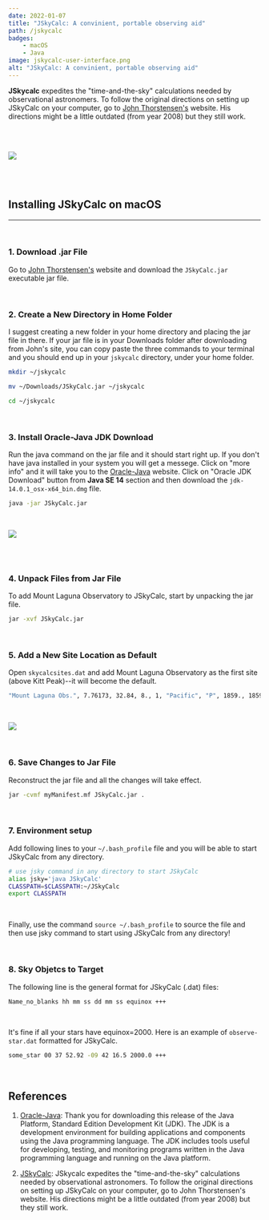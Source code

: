 ```yaml
---
date: 2022-01-07
title: "JSkyCalc: A convinient, portable observing aid"
path: /jskycalc
badges:
    - macOS
    - Java
image: jskycalc-user-interface.png
alt: "JSkyCalc: A convinient, portable observing aid"
---
```


**JSkycalc** expedites the "time-and-the-sky" calculations needed by observational astronomers. To follow the original directions on setting up JSkyCalc on your computer, go to [John Thorstensen's][2] website. His directions might be a little outdated (from year 2008) but they still work.

<br/><br/>

![](jskycalc-sky-display.png)

<br/><br/>

## Installing JSkyCalc on macOS
<hr/>
<br/>

### 1. Download .jar File

Go to [John Thorstensen's][2] website and download the `JSkyCalc.jar` executable jar file.

<br/>

### 2. Create a New Directory in Home Folder

I suggest creating a new folder in your home directory and placing the jar file in there. If your jar file is in your Downloads folder after downloading from John's site, you can copy paste the three commands to your terminal and you should end up in your `jskycalc` directory, under your home folder.

```bash
mkdir ~/jskycalc
```

```bash
mv ~/Downloads/JSkyCalc.jar ~/jskycalc
```

```bash
cd ~/jskycalc
```

<br/>

### 3. Install Oracle-Java JDK Download

Run the java command on the jar file and it should start right up. If you don't have java installed in your system you will get a messege. Click on "more info" and it will take you to the [Oracle-Java][1] website.  Click on "Oracle JDK Download" button from **Java SE 14** section and then download the `jdk-14.0.1_osx-x64_bin.dmg` file.

```bash
java -jar JSkyCalc.jar
```

<br/>

![](jskycalc.png)

<br/><br/>

### 4. Unpack Files from Jar File

To add Mount Laguna Observatory to JSkyCalc, start by unpacking the jar file.

```bash
jar -xvf JSkyCalc.jar
```

<br/>

### 5. Add a New Site Location as Default

Open `skycalcsites.dat` and add Mount Laguna Observatory as the first site (above Kitt Peak)--it will become the default.

```bash
"Mount Laguna Obs.", 7.76173, 32.84, 8., 1, "Pacific", "P", 1859., 1859.
```

<br/>

![](jskycalc-user-interface.png)

<br/>

### 6. Save Changes to Jar File

Reconstruct the jar file and all the changes will take effect.

```bash
jar -cvmf myManifest.mf JSkyCalc.jar .
```

<br/>

### 7. Environment setup

Add following lines to your `~/.bash_profile` file and you will be able to start JSkyCalc from any directory.

```bash
# use jsky command in any directory to start JSkyCalc
alias jsky='java JSkyCalc'
CLASSPATH=$CLASSPATH:~/JSkyCalc
export CLASSPATH
```

<br/>

Finally, use the command `source ~/.bash_profile` to source the file and then use jsky command to start using JSkyCalc from any directory! 

<br/>

### 8. Sky Objetcs to Target

The following line is the general format for JSkyCalc (.dat) files:

```bash
Name_no_blanks hh mm ss dd mm ss equinox +++
```

<br/>

It's fine if all your stars have equinox=2000. Here is an example of `observe-star.dat` formatted for JSkyCalc.

```bash
some_star 00 37 52.92 -09 42 16.5 2000.0 +++
```

<br/>

## References
1. [Oracle-Java][1]: Thank you for downloading this release of the Java Platform, Standard Edition Development Kit (JDK). The JDK is a development environment for building applications and components using the Java programming language. The JDK includes tools useful for developing, testing, and monitoring programs written in the Java programming language and running on the Java platform.

2. [JSkyCalc][2]: JSkycalc expedites the "time-and-the-sky" calculations needed by observational astronomers. To follow the original directions on setting up JSkyCalc on your computer, go to John Thorstensen's website. His directions might be a little outdated (from year 2008) but they still work.

[1]: https://www.oracle.com/technetwork/java/javase/downloads/index.html
[2]: https://www.dartmouth.edu/~physics/labs/skycalc/flyer.html
